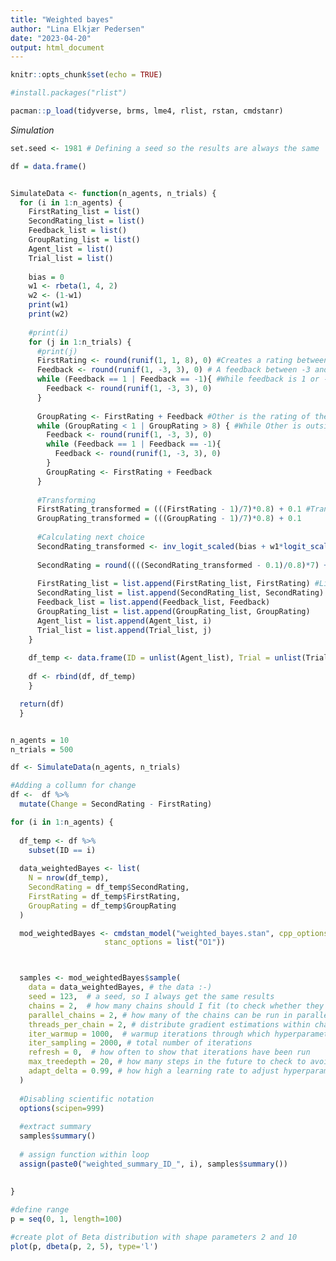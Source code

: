 ```yaml
---
title: "Weighted bayes"
author: "Lina Elkjær Pedersen"
date: "2023-04-20"
output: html_document
---
```


```r
knitr::opts_chunk$set(echo = TRUE)
```


```r
#install.packages("rlist")

pacman::p_load(tidyverse, brms, lme4, rlist, rstan, cmdstanr)

```

*Simulation*

```r
set.seed <- 1981 # Defining a seed so the results are always the same

df = data.frame()


SimulateData <- function(n_agents, n_trials) {
  for (i in 1:n_agents) {
    FirstRating_list = list()
    SecondRating_list = list()
    Feedback_list = list()
    GroupRating_list = list()
    Agent_list = list()
    Trial_list = list()
    
    bias = 0
    w1 <- rbeta(1, 4, 2)
    w2 <- (1-w1)
    print(w1)
    print(w2)
    
    #print(i)
    for (j in 1:n_trials) {
      #print(j)
      FirstRating <- round(runif(1, 1, 8), 0) #Creates a rating between 1 and 8
      Feedback <- round(runif(1, -3, 3), 0) # A feedback between -3 and 3
      while (Feedback == 1 | Feedback == -1){ #While feedback is 1 or -1, redo it
        Feedback <- round(runif(1, -3, 3), 0)
      } 
      
      GroupRating <- FirstRating + Feedback #Other is the rating of the self + the feedback
      while (GroupRating < 1 | GroupRating > 8) { #While Other is outside of range of 1 and 8, redo Feedback and recalculate Other
        Feedback <- round(runif(1, -3, 3), 0)
        while (Feedback == 1 | Feedback == -1){
          Feedback <- round(runif(1, -3, 3), 0)
        } 
        GroupRating <- FirstRating + Feedback
      }
      
      #Transforming 
      FirstRating_transformed = (((FirstRating - 1)/7)*0.8) + 0.1 #Transforming to space between 0.1 and 0.9
      GroupRating_transformed = (((GroupRating - 1)/7)*0.8) + 0.1
      
      #Calculating next choice
      SecondRating_transformed <- inv_logit_scaled(bias + w1*logit_scaled(FirstRating_transformed) + w2*logit_scaled(GroupRating_transformed)) #Simple bayes. Same weight so still a simple Bayes, but we want to take an average between the two sources of evidence. Otherwise we will put too much weight on the evidence. NB bias is not transformed because we defined it on this scale already.
      
      SecondRating = round((((SecondRating_transformed - 0.1)/0.8)*7) + 1) #Transforming SecondRating back
      
      FirstRating_list = list.append(FirstRating_list, FirstRating) #Lists for df
      SecondRating_list = list.append(SecondRating_list, SecondRating)
      Feedback_list = list.append(Feedback_list, Feedback)
      GroupRating_list = list.append(GroupRating_list, GroupRating)
      Agent_list = list.append(Agent_list, i)
      Trial_list = list.append(Trial_list, j)
    }
    
    df_temp <- data.frame(ID = unlist(Agent_list), Trial = unlist(Trial_list), FirstRating = unlist(FirstRating_list), Feedback = unlist(Feedback_list), SecondRating = unlist(SecondRating_list), GroupRating = unlist(GroupRating_list)) #Creating df by unpacking lists
    
    df <- rbind(df, df_temp)
    }

  return(df)
  }


n_agents = 10
n_trials = 500

df <- SimulateData(n_agents, n_trials) 

```


```r
#Adding a collumn for change 
df <-  df %>% 
  mutate(Change = SecondRating - FirstRating)

for (i in 1:n_agents) { 
  
  df_temp <- df %>% 
    subset(ID == i)
  
  data_weightedBayes <- list(
    N = nrow(df_temp),
    SecondRating = df_temp$SecondRating,
    FirstRating = df_temp$FirstRating,
    GroupRating = df_temp$GroupRating
  )

  mod_weightedBayes <- cmdstan_model("weighted_bayes.stan", cpp_options = list(stan_threads = TRUE),
                     stanc_options = list("O1"))



  samples <- mod_weightedBayes$sample(
    data = data_weightedBayes, # the data :-)
    seed = 123,  # a seed, so I always get the same results
    chains = 2,  # how many chains should I fit (to check whether they give the same results)
    parallel_chains = 2, # how many of the chains can be run in parallel?
    threads_per_chain = 2, # distribute gradient estimations within chain across multiple cores
    iter_warmup = 1000,  # warmup iterations through which hyperparameters (steps and step length) are adjusted
    iter_sampling = 2000, # total number of iterations
    refresh = 0,  # how often to show that iterations have been run
    max_treedepth = 20, # how many steps in the future to check to avoid u-turns
    adapt_delta = 0.99, # how high a learning rate to adjust hyperparameters during warmup
  )
  
  #Disabling scientific notation
  options(scipen=999)
    
  #extract summary 
  samples$summary()
  
  # assign function within loop
  assign(paste0("weighted_summary_ID_", i), samples$summary())
  
    
}
```

```r

#define range
p = seq(0, 1, length=100)

#create plot of Beta distribution with shape parameters 2 and 10
plot(p, dbeta(p, 2, 5), type='l')
```

